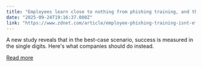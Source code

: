 ```yaml
---
title: "Employees learn close to nothing from phishing training, and this is why"
date: "2025-09-24T19:16:37.000Z"
link: "https://www.zdnet.com/article/employee-phishing-training-isnt-effective-and-this-is-why/"
---
```


A new study reveals that in the best-case scenario, success is measured in the single digits. Here's what companies should do instead.

[Read more](https://www.zdnet.com/article/employee-phishing-training-isnt-effective-and-this-is-why/)
